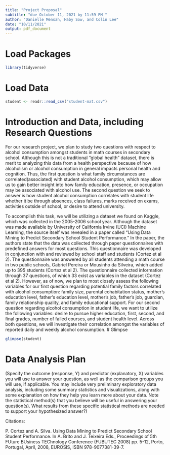 ```yaml
---
title: "Project Proposal"
subtitle: "due October 11, 2021 by 11:59 PM "
author: "Danielle Mensah, Haby Sow, and Colin Lee"
date: "10/11/2021"
output: pdf_document
---
```


# Load Packages

```r
library(tidyverse) 


``` 

# Load Data
```r

student <- readr::read_csv("student-mat.csv")
```

# Introduction and Data, including Research Questions

For our research project, we plan to study two questions with respect to alcohol consumption amongst students in math courses in secondary school. Although this is not a traditional “global health” dataset, there is merit to analyzing this data from a health perspective because of how alcoholism or alcohol consumption in general impacts personal health and cognition. Thus, the first question is what family circumstances are correlated(associated) with student alcohol consumption, which may allow us to gain better insight into how family education, presence, or occupation may be associated with alcohol use. The second question we seek to answer is how student alcohol consumption correlates with student life whether it be through absences, class failures, marks received on exams, activities outside of school, or desire to attend university. 

To accomplish this task, we will be utilizing a dataset we found on Kaggle, which was collected in the 2005-2006 school year. Although the dataset was made available by University of California Irvine (UCI) Machine Learning, the source itself was revealed in a paper called “Using Data Mining to Predict Secondary School Student Performance.” In the paper, the authors state that the data was collected through paper questionnaires with predefined answers for most questions. This questionnaire was developed in conjunction with and reviewed by school staff and students (Cortez et al 2). The questionnaire was answered by all students attending a math course in two public schools, Gabriel Pereira or Mousinho da Silveira, which added up to 395 students (Cortez et al 2).  The questionnaire collected information through 37 questions, of which 33 exist as variables in the dataset (Cortez et al 2). However, as of now, we plan to most closely assess the following variables for our first question regarding potential family factors correlated with alcohol consumption: family size, parental cohabitation status, mother’s education level, father’s education level, mother’s job, father’s job, guardian, family relationship quality, and family educational support. For our second question regarding alcohol consumption in student life, we want to utilize the following variables: desire to pursue higher education, first, second, and final grades, number of failed courses, and student health level. Across both questions, we will investigate their correlation amongst the variables of reported daily and weekly alcohol consumption. 
# Glimpse

```r
glimpse(student)
```


# Data Analysis Plan

(Specify the outcome (response, Y) and predictor (explanatory, X) variables you will use to answer your question, as well as the comparison groups you will use, if applicable. You may include very preliminary exploratory data analysis, including some summary statistics and visualizations, along with some explanation on how they help you learn more about your data. Note the statistical method(s) that you believe will be useful in answering your question(s). 
What results from these specific statistical methods are needed to support your hypothesized answer?)

Citations:

P. Cortez and A. Silva. Using Data Mining to Predict Secondary School Student Performance. In A. Brito and J. Teixeira Eds., Proceedings of 5th FUture BUsiness TEChnology Conference (FUBUTEC 2008) pp. 5-12, Porto, Portugal, April, 2008, EUROSIS, ISBN 978-9077381-39-7.


